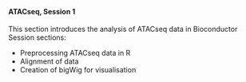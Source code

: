 <br>

#### **ATACseq, Session 1**

This section introduces the analysis of ATACseq data in Bioconductor
Session sections:

* Preprocessing ATACseq data in R
* Alignment of data
* Creation of bigWig for visualisation